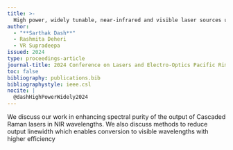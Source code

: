 ```yaml
---
title: >-
  High power, widely tunable, near-infrared and visible laser sources using raman fiber lasers
author:
  - "**Sarthak Dash**"
  - Rashmita Deheri
  - VR Supradeepa
issued: 2024
type: proceedings-article
journal-title: 2024 Conference on Lasers and Electro-Optics Pacific Rim (CLEO-PR)
toc: false
bibliography: publications.bib
bibliographystyle: ieee.csl
nocite: |
  @dashHighPowerWidely2024
---
```


:::{.callout-tip collapse="true" title="Citation" icon="false"}
::: {#refs}
:::
:::

:::{.callout-note collapse="false" title="Abstract"}
We discuss our work in enhancing spectral purity of the output of Cascaded Raman lasers in NIR wavelengths. We also discuss methods to reduce output linewidth which enables conversion to visible wavelengths with higher efficiency
:::
